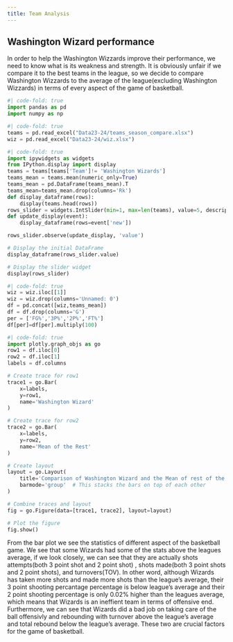 ```yaml
---
title: Team Analysis
---
```

## Washington Wizard performance 

In order to help the Washington Wizzards improve their performance, we need to know what is its weakness and strength. It is obviously unfair if we compare it to the best teams in the league, so we decide to compare Washington Wizzards to the average of the league(excluding Washington Wizzards) in terms of every aspect of the game of basketball. 


```python
#| code-fold: true
import pandas as pd
import numpy as np

```

```python
#| code-fold: true
teams = pd.read_excel("Data23-24/teams_season_compare.xlsx")
wiz = pd.read_excel("Data23-24/wiz.xlsx")

```

```python
#| code-fold: true
import ipywidgets as widgets
from IPython.display import display
teams = teams[teams['Team']!= 'Washington Wizards']
teams_mean = teams.mean(numeric_only=True)
teams_mean = pd.DataFrame(teams_mean).T
teams_mean=teams_mean.drop(columns='Rk')
def display_dataframe(rows):
    display(teams.head(rows))
rows_slider = widgets.IntSlider(min=1, max=len(teams), value=5, description='Rows:')
def update_display(event):
    display_dataframe(rows=event['new'])

rows_slider.observe(update_display, 'value')

# Display the initial DataFrame
display_dataframe(rows_slider.value)

# Display the slider widget
display(rows_slider)
```

```python
#| code-fold: true
wiz = wiz.iloc[[1]]
wiz = wiz.drop(columns='Unnamed: 0')
df = pd.concat([wiz,teams_mean])
df = df.drop(columns='G')
per = ['FG%','3P%','2P%','FT%']
df[per]=df[per].multiply(100)
```

```python
#| code-fold: true
import plotly.graph_objs as go
row1 = df.iloc[0]  
row2 = df.iloc[1]
labels = df.columns

# Create trace for row1
trace1 = go.Bar(
    x=labels,
    y=row1,
    name='Washington Wizard'
)

# Create trace for row2
trace2 = go.Bar(
    x=labels,
    y=row2,
    name='Mean of the Rest'
)

# Create layout
layout = go.Layout(
    title='Comparison of Washington Wizard and the Mean of rest of the teams',
    barmode='group'  # This stacks the bars on top of each other
)

# Combine traces and layout
fig = go.Figure(data=[trace1, trace2], layout=layout)

# Plot the figure
fig.show()
```

From the bar plot we see the statistics of different aspect of the basketball game. We see that some Wizards had some of the stats above the leagues average, if we look closely, we can see that they are actually shots attempts(both 3 point shot and 2 point shot) , shots made(both 3 point shots and 2 point shots), and turnovers(TOV). In other word, although Wizards has taken more shots and made more shots than the league's average, their 3 point shooting percantage percentage is below league's average and their 2 point shooting percentage is only 0.02% higher than the leagues average, which means that Wizards is an ineffient team in terms of offensive end. Furthermore, we can see that Wizards did a bad job on taking care of the ball offensivly and rebounding with turnover above the league's average and total rebound below the league's average. These two are crucial factors for the game of basketball.  